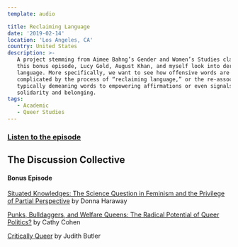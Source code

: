 ```yaml
---
template: audio

title: Reclaiming Language
date: '2019-02-14'
location: 'Los Angeles, CA'
country: United States
description: >-
   A project stemming from Aimee Bahng’s Gender and Women’s Studies class, in
   this bonus episode, Lucy Gold, August Khan, and myself look into derogatory
   language. More specifically, we want to see how offensive words are
   complicated by the process of “reclaiming language,” or the re-association of
   typically demeaning words to empowering affirmations or even signals of
   solidarity and belonging.
tags:
   - Academic
   - Queer Studies
---
```


### [Listen to the episode](https://anchor.fm/discussioncollective/episodes/Reclaiming-Language-Bonus-Episode-e36f41)

## The Discussion Collective

#### Bonus Episode

[Situated Knowledges: The Science Question in Feminism and the Privilege of Partial Perspective](https://philpapers.org/rec/HARSKT)
by Donna Haraway

[Punks, Bulldaggers, and Welfare Queens: The Radical Potential of Queer Politics?](https://read.dukeupress.edu/glq/article/3/4/437/9940/Punks-Bulldaggers-and-Welfare-Queens-The-Radical)
by Cathy Cohen

[Critically Queer](https://read.dukeupress.edu/glq/article/1/1/17/9896/Critically-Queer)
by Judith Butler
